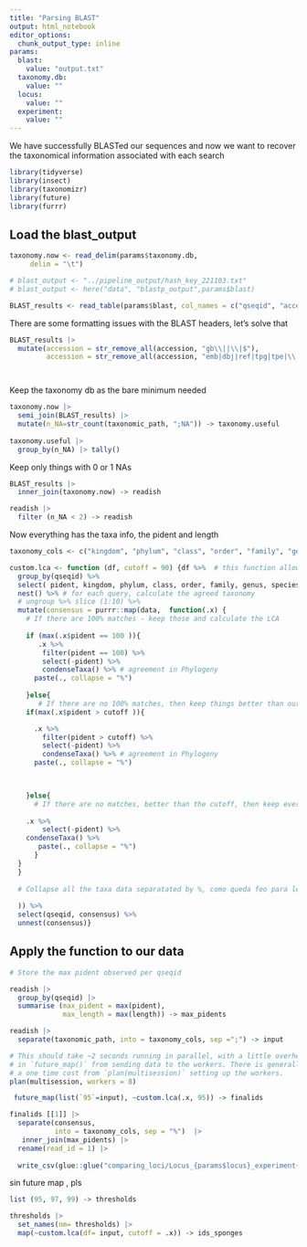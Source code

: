 ---
title: "Parsing BLAST"
output: html_notebook
editor_options: 
  chunk_output_type: inline
params:
  blast:
    value: "output.txt"
  taxonomy.db: 
    value: ""
  locus:
    value: ""
  experiment:
    value: ""
---

We have successfully BLASTed our sequences and now we want to recover the taxonomical information associated with each search

```{r}
library(tidyverse)
library(insect)
library(taxonomizr)
library(future)
library(furrr)
```





## Load the blast_output

```{r}
taxonomy.now <- read_delim(params$taxonomy.db, 
     delim = "\t") 

# blast_output <- "../pipeline_output/hash_key_221103.txt"
# blast_output <- here("data", "blastp_output",params$blast)

BLAST_results <- read_table(params$blast, col_names = c("qseqid", "accession",  "pident", "length" ,"mismatch", "gapopen" ,"qstart","qend", "sstart", "send" ,"evalue" ,"bitscore"))
```

There are some formatting issues with the BLAST headers, let's solve that
```{r}
BLAST_results |>
  mutate(accession = str_remove_all(accession, "gb\\||\\|$"),
         accession = str_remove_all(accession, "emb|dbj|ref|tpg|tpe|\\|"))-> BLAST_results




```

Keep the taxonomy db as the bare minimum needed

```{r}
taxonomy.now |> 
  semi_join(BLAST_results) |> 
  mutate(n_NA=str_count(taxonomic_path, ";NA")) -> taxonomy.useful 
  
taxonomy.useful |> 
  group_by(n_NA) |> tally()

```
Keep only things with 0 or 1 NAs

```{r}
BLAST_results |> 
  inner_join(taxonomy.now) -> readish

readish |> 
  filter (n_NA < 2) -> readish
```
Now everything has the taxa info, the pident and length 


```{r}
taxonomy_cols <- c("kingdom", "phylum", "class", "order", "family", "genus", "species")
```

```{r}
custom.lca <- function (df, cutoff = 90) {df %>%  # this function allows to change cutoff parameters for a specified dataframe (df)
  group_by(qseqid) %>%
  select( pident, kingdom, phylum, class, order, family, genus, species) %>%
  nest() %>% # for each query, calculate the agreed taxonomy
  # ungroup %>% slice (1:10) %>%
  mutate(consensus = purrr::map(data,  function(.x) {
    # If there are 100% matches - keep those and calculate the LCA
   
    if (max(.x$pident == 100 )){
       .x %>%
        filter(pident == 100) %>%
        select(-pident) %>%
        condenseTaxa() %>% # agreement in Phylogeny
      paste(., collapse = "%")
      
    }else{
       # If there are no 100% matches, then keep things better than our cutoff
    if(max(.x$pident > cutoff )){

      .x %>%
        filter(pident > cutoff) %>%
        select(-pident) %>%
        condenseTaxa() %>% # agreement in Phylogeny
      paste(., collapse = "%")

       

    }else{
      # If there are no matches, better than the cutoff, then keep everything
      
    .x %>%
        select(-pident) %>%
    condenseTaxa() %>%
       paste(., collapse = "%")
      }
  }
  }
  
  # Collapse all the taxa data separatated by %, como queda feo para leer en excel lo modificamos con # PERO es un lio dejarlo sin el % porq deja la table separada sin heads asi que mejor dejarlo como esta y luego en R separar las columnas por % y asignarles nombres
  
  )) %>%
  select(qseqid, consensus) %>%
  unnest(consensus)}

```


## Apply the function to our data


```{r}


# Store the max pident observed per qseqid

readish |> 
  group_by(qseqid) |> 
  summarise (max_pident = max(pident),
             max_length = max(length)) -> max_pidents

readish |> 
  separate(taxonomic_path, into = taxonomy_cols, sep =";") -> input

# This should take ~2 seconds running in parallel, with a little overhead
# in `future_map()` from sending data to the workers. There is generally also
# a one time cost from `plan(multisession)` setting up the workers.
plan(multisession, workers = 8)

 future_map(list(`95`=input), ~custom.lca(.x, 95)) -> finalids

finalids [[1]] |> 
  separate(consensus,
           into = taxonomy_cols, sep = "%")  |> 
   inner_join(max_pidents) |> 
  rename(read_id = 1) |>  
 
  write_csv(glue::glue("comparing_loci/Locus_{params$locus}_experiment{params$experiment}_classified_blast_95_100_noNAs.csv"))
```
sin future map , pls

```{r}
list (95, 97, 99) -> thresholds

thresholds |> 
  set_names(nm= thresholds) |> 
  map(~custom.lca(df= input, cutoff = .x)) -> ids_sponges
```

